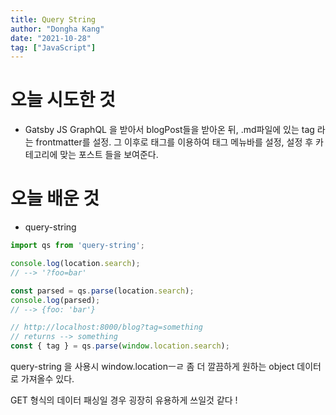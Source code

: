 ```yaml
---
title: Query String
author: "Dongha Kang"
date: "2021-10-28"
tag: ["JavaScript"]
---
```


# 오늘 시도한 것

- Gatsby JS GraphQL 을 받아서 blogPost들을 받아온 뒤, .md파일에 있는 tag 라는 frontmatter를 설정. 그 이후로 태그를 이용하여 태그 메뉴바를 설정, 설정 후 카테고리에 맞는 포스트 들을 보여준다.

# 오늘 배운 것

- query-string

```jsx
import qs from 'query-string';

console.log(location.search);
// --> '?foo=bar'

const parsed = qs.parse(location.search);
console.log(parsed);
// --> {foo: 'bar'}

// http://localhost:8000/blog?tag=something
// returns --> something
const { tag } = qs.parse(window.location.search); 
```

query-string 을 사용시 window.locationㅡㄹ 좀 더 깔끔하게 원하는 object 데이터로 가져올수 있다.

GET 형식의 데이터 패싱일 경우 굉장히 유용하게 쓰일것 같다 !
